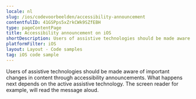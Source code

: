 ```yaml
---
locale: nl
slug: /ios/codevoorbeelden/accessibility-announcement
contentfulID: 41GSPps5xZrkCWk9SZfEBH
type: pageContentPage
title: Accessibility announcement on iOS
shortDescription: Users of assistive technologies should be made aware of important changes in content through accessibility announcements.
platformFilter: iOS
layout: Layout - Code samples
tag: iOS code sample
---
```


Users of assistive technologies should be made aware of important changes in content through accessibility announcements. What happens next depends on the active assistive technology. The screen reader for example, will read the message aloud.

<CodeSample id="accessibility-announcement" locale="nl" platform="ios"/>
